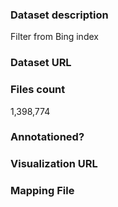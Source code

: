 ### Dataset description

Filter from Bing index

### Dataset URL

### Files count

1,398,774

### Annotationed?

### Visualization URL

### Mapping File